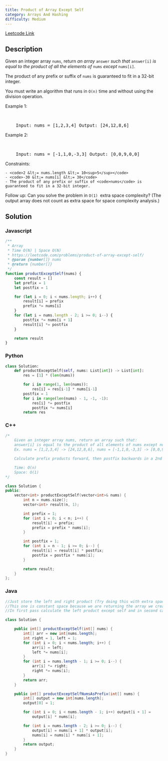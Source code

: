 ```yaml
---
title: Product of Array Except Self
category: Arrays And Hashing
difficulty: Medium
---
```


<Callout>

[Leetcode Link](https://leetcode.com/problems/product-of-array-except-self)

</Callout>

## Description

Given an integer array <code>nums</code>, return _an array_ <code>answer</code> _such that_ <code>answer[i]</code> _is equal to the product of all the elements of_ <code>nums</code> _except_ <code>nums[i]</code>.

The product of any prefix or suffix of <code>nums</code> is guaranteed to fit in a 32-bit integer.

You must write an algorithm that runs in <code>O(n)</code> time and without using the division operation.

Example 1:

<br />
<pre className="overflow-x-auto">
	Input: nums = [1,2,3,4] Output: [24,12,8,6]
</pre>

Example 2:

<br />
<pre className="overflow-x-auto">
	Input: nums = [-1,1,0,-3,3] Output: [0,0,9,0,0]
</pre>

Constraints:

    - <code>2 &lt;= nums.length &lt;= 10<sup>5</sup></code>
    - <code>-30 &lt;= nums[i] &lt;= 30</code>
    - The product of any prefix or suffix of <code>nums</code> is guaranteed to fit in a 32-bit integer.

Follow up: Can you solve the problem in <code>O(1) </code>extra space complexity? (The output array does not count as extra space for space complexity analysis.)

## Solution

### Javascript

```javascript
/**
 * Array
 * Time O(N) | Space O(N)
 * https://leetcode.com/problems/product-of-array-except-self/
 * @param {number[]} nums
 * @return {number[]}
 */
function productExceptSelf(nums) {
	const result = []
	let prefix = 1
	let postfix = 1

	for (let i = 0; i < nums.length; i++) {
		result[i] = prefix
		prefix *= nums[i]
	}
	for (let i = nums.length - 2; i >= 0; i--) {
		postfix *= nums[i + 1]
		result[i] *= postfix
	}

	return result
}
```

### Python

```python
class Solution:
    def productExceptSelf(self, nums: List[int]) -> List[int]:
        res = [1] * (len(nums))

        for i in range(1, len(nums)):
            res[i] = res[i-1] * nums[i-1]
        postfix = 1
        for i in range(len(nums) - 1, -1, -1):
            res[i] *= postfix
            postfix *= nums[i]
        return res

```

### C++

```cpp
/*
    Given an integer array nums, return an array such that:
    answer[i] is equal to the product of all elements of nums except nums[i]
    Ex. nums = [1,2,3,4] -> [24,12,8,6], nums = [-1,1,0,-3,3] -> [0,0,9,0,0]

    Calculate prefix products forward, then postfix backwards in a 2nd pass

    Time: O(n)
    Space: O(1)
*/

class Solution {
public:
    vector<int> productExceptSelf(vector<int>& nums) {
        int n = nums.size();
        vector<int> result(n, 1);

        int prefix = 1;
        for (int i = 0; i < n; i++) {
            result[i] = prefix;
            prefix = prefix * nums[i];
        }

        int postfix = 1;
        for (int i = n - 1; i >= 0; i--) {
            result[i] = result[i] * postfix;
            postfix = postfix * nums[i];
        }

        return result;
    }
};

```

### Java

```java
//Just store the left and right product (Try doing this with extra space first)
//This one is constant space because we are returning the array we created
//In first pass calculate the left product except self and in second calculate the right

class Solution {

    public int[] productExceptSelf(int[] nums) {
        int[] arr = new int[nums.length];
        int right = 1, left = 1;
        for (int i = 0; i < nums.length; i++) {
            arr[i] = left;
            left *= nums[i];
        }
        for (int i = nums.length - 1; i >= 0; i--) {
            arr[i] *= right;
            right *= nums[i];
        }
        return arr;
    }

    public int[] productExceptSelfNumsAsPrefix(int[] nums) {
        int[] output = new int[nums.length];
        output[0] = 1;

        for (int i = 0; i < nums.length - 1; i++) output[i + 1] =
            output[i] * nums[i];

        for (int i = nums.length - 2; i >= 0; i--) {
            output[i] = nums[i + 1] * output[i];
            nums[i] = nums[i] * nums[i + 1];
        }
        return output;
    }
}

```
